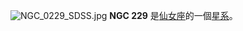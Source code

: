 {{NGCInfoBox|NGCID=NGC 229|發現者=讓·瑪璉·愛德華·史提芬|發現日期=1879年10月10日|其他編號=MCG 4-2-49,ZWG 479.64|曆元=J2000.0|赤經=43分4.7秒|赤緯=23°30'34"|星座=仙女座|星體=星系|星等=14.1|表面亮度=|藍等=15}}
[[File:NGC_0229_SDSS.jpg|thumb]]
'''NGC 229''' 是[[仙女座|仙女座]]的一個[[星系|星系]]。

{{NGCReference|229}}

{{Catalogs|NGC=229}}